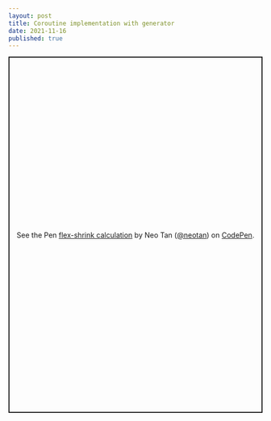```yaml
---
layout: post
title: Coroutine implementation with generator
date: 2021-11-16
published: true
---
```


<p class="codepen" data-height="708" data-theme-id="light" data-default-tab="css,result" data-user="neotan" data-slug-hash="JjyeWBe" data-preview="true" style="height: 708px; box-sizing: border-box; display: flex; align-items: center; justify-content: center; border: 2px solid; margin: 1em 0; padding: 1em;" data-pen-title="flex-shrink calculation">
  <span>See the Pen <a href="https://codepen.io/neotan/pen/JjyeWBe">
  flex-shrink calculation</a> by Neo Tan (<a href="https://codepen.io/neotan">@neotan</a>)
  on <a href="https://codepen.io">CodePen</a>.</span>
</p>
<script async src="https://static.codepen.io/assets/embed/ei.js"></script>
